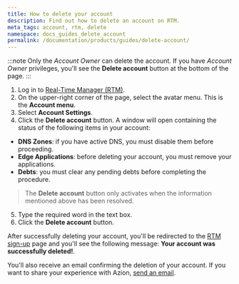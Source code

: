 ```yaml
---
title: How to delete your account
description: Find out how to delete an account on RTM.
meta_tags: account, rtm, delete
namespace: docs_guides_delete_account
permalink: /documentation/products/guides/delete-account/
---
```


:::note
Only the *Account Owner* can delete the account. If you have *Account Owner* privileges, you'll see the **Delete account** button at the bottom of the page.
:::

1. Log in to [Real-Time Manager (RTM)](https://manager.azion.com/).
2. On the upper-right corner of the page, select the avatar menu. This is the **Account menu**.
3. Select **Account Settings**.
4. Click the **Delete account** button. A window will open containing the status of the following items in your account:

- **DNS Zones**: if you have active DNS, you must disable them before proceeding.
- **Edge Applications**: before deleting your account, you must remove your applications.
- **Debts**: you must clear any pending debts before completing the procedure.

> The **Delete account** button only activates when the information mentioned above has been resolved.

5. Type the required word in the text box.
6. Click the **Delete account** button.

After successfully deleting your account, you'll be redirected to the [RTM sign-up](https://manager.azion.com/signup/) page and you'll see the following message: **Your account was successfully deleted!**.

You'll also receive an email confirming the deletion of your account. If you want to share your experience with Azion, [send an email](mailto:feedback@azion.com).
